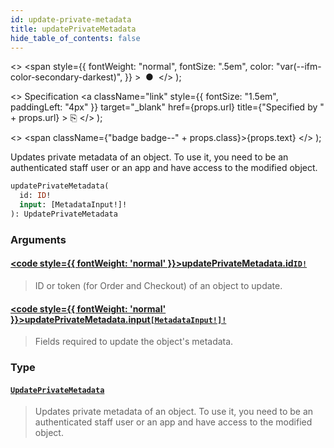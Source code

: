 ```yaml
---
id: update-private-metadata
title: updatePrivateMetadata
hide_table_of_contents: false
---
```


  <>
    <span
      style={{
        fontWeight: "normal",
        fontSize: ".5em",
        color: "var(--ifm-color-secondary-darkest)",
      }}
    >
      &nbsp;●&nbsp;
    </span>
  </>
);

  <>
    Specification
    <a
      className="link"
      style={{ fontSize: "1.5em", paddingLeft: "4px" }}
      target="\_blank"
      href={props.url}
      title={"Specified by " + props.url}
    >
      ⎘
    </a>
  </>
);

  <>
    <span className={"badge badge--" + props.class}>{props.text}</span>
  </>
);

Updates private metadata of an object. To use it, you need to be an authenticated staff user or an app and have access to the modified object.

```graphql
updatePrivateMetadata(
  id: ID!
  input: [MetadataInput!]!
): UpdatePrivateMetadata
```

### Arguments

#### [<code style={{ fontWeight: 'normal' }}>updatePrivateMetadata.<b>id</b></code>](#)<Bullet />[`ID!`](../../api-reference/scalars/id) <Badge class="secondary" text="non-null"/> <Badge class="secondary" text="scalar"/>

> ID or token (for Order and Checkout) of an object to update.

#### [<code style={{ fontWeight: 'normal' }}>updatePrivateMetadata.<b>input</b></code>](#)<Bullet />[`[MetadataInput!]!`](../../api-reference/inputs/metadata-input) <Badge class="secondary" text="non-null"/> <Badge class="secondary" text="input"/>

> Fields required to update the object's metadata.

### Type

#### [`UpdatePrivateMetadata`](../../api-reference/objects/update-private-metadata) <Badge class="secondary" text="object"/>

> Updates private metadata of an object. To use it, you need to be an authenticated staff user or an app and have access to the modified object.

